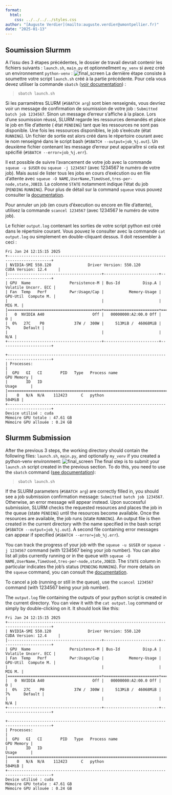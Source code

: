 ```yaml
---
format:
  html:
    css: ../../../../styles.css
author: "[Auguste Verdier](mailto:auguste.verdier@umontpellier.fr)"
date: "2025-01-13"
---
```


::: {.content-visible when-profile="french"}
# Soumission Slurmm

A l'issu des 3 étapes précédentes, le dossier de travail devrait contenir les fichiers suivants : `launch.sh`, `main.py` et optionnellment `my_venv` si avez créé un environnement `python-venv` :
![final_screen](../../../ressources/marbec_gpu/python/images/final_screen.jpg)
La dernière étape consiste à soumettre votre script `launch.sh` créé à la partie précédente. Pour cela vous devez utiliser la commande `sbatch` ([voir documentation](https://slurm.schedmd.com/sbatch.html)) :  

> `sbatch launch.sh` 



Si les parramètres SLURM (`#SBATCH arg`) sont bien renseignés, vous devriez voir un message de confirmation de soumission de votre job : ` Submitted batch job 1234567`. Sinon un message d'erreur s'affiche à la place.  Lors d'une soumission réussi, SLURM regarde les ressources demandés et place le job en file d'attente ( état `PENDING`) tant que les ressources ne sont pas disponible. Une fois les ressources disponibles, le job s'exécute (état `RUNNING`). Un fichier de sortie est alors créé dans le répertoire courant avec le nom renseigné dans le script bash (`#SBATCH --output=job_%j.out`). Un deuxième fichier contenant les message d'erreur peut apparaître si cela est spécifié (`#SBATCH --error=job_%j.err`).

Il est possible de suivre l'avancement de votre job avec la commande `squeue -u $USER` ou `squeue -j 1234567` (avec 1234567 le numéro de votre job). Mais aussi de lister tous les jobs en cours d'exécution ou en file d'attente avec `squeue -O NAME,UserName,TimeUsed,tres-per-node,state,JOBID`. La colonne `STATE` notamment indique l'état du job (`PENDING` `RUNNING`). Pour plus de détail sur la command `squeue` vous pouvez consulter la [documentation](https://slurm.schedmd.com/squeue.html).

Pour annuler un job (en cours d'éxecution ou encore en file d'attente), utilisez la commande `scancel 1234567` (avec 1234567 le numéro de votre job).

Le fichier `output.log` contenant les sorties de votre script python est créé dans le répertoire courant. Vous pouvez le consulter avec la commande `cat output.log` ou simplement en double-cliquant dessus. Il doit ressembler à ceci :
```
Fri Jan 24 12:15:15 2025       
+-----------------------------------------------------------------------------------------+
| NVIDIA-SMI 550.120                Driver Version: 550.120        CUDA Version: 12.4     |
|-----------------------------------------+------------------------+----------------------+
| GPU  Name                 Persistence-M | Bus-Id          Disp.A | Volatile Uncorr. ECC |
| Fan  Temp   Perf          Pwr:Usage/Cap |           Memory-Usage | GPU-Util  Compute M. |
|                                         |                        |               MIG M. |
|=========================================+========================+======================|
|   0  NVIDIA A40                     Off |   00000000:A2:00.0 Off |                    0 |
|  0%   27C    P0             37W /  300W |     513MiB /  46068MiB |      7%      Default |
|                                         |                        |                  N/A |
+-----------------------------------------+------------------------+----------------------+
                                                                                         
+-----------------------------------------------------------------------------------------+
| Processes:                                                                              |
|  GPU   GI   CI        PID   Type   Process name                              GPU Memory |
|        ID   ID                                                               Usage      |
|=========================================================================================|
|    0   N/A  N/A    112423      C   python                                        504MiB |
+-----------------------------------------------------------------------------------------+
Device utilisé : cuda
Mémoire GPU totale : 47.61 GB
Mémoire GPU allouée : 0.24 GB
```



:::

::: {.content-visible when-profile="english"}
# Slurmm Submission

After the previous 3 steps, the working directory should contain the following files: `launch.sh`, `main.py`, and optionally `my_venv` if you created a python-venv environment:
![final_screen](../../../ressources/marbec_gpu/python/images/final_screen.jpg)
The final step is to submit your `launch.sh` script created in the previous section. To do this, you need to use the `sbatch` command ([see documentation](https://slurm.schedmd.com/sbatch.html)):

> `sbatch launch.sh`

If the SLURM parameters (`#SBATCH arg`) are correctly filled in, you should see a job submission confirmation message: `Submitted batch job 1234567`. Otherwise, an error message will appear instead. Upon successful submission, SLURM checks the requested resources and places the job in the queue (state `PENDING`) until the resources become available. Once the resources are available, the job runs (state `RUNNING`). An output file is then created in the current directory with the name specified in the bash script (`#SBATCH --output=job_%j.out`). A second file containing error messages can appear if specified (`#SBATCH --error=job_%j.err`).

You can track the progress of your job with the `squeue -u $USER` or `squeue -j 1234567` command (with 1234567 being your job number). You can also list all jobs currently running or in the queue with `squeue -O NAME,UserName,TimeUsed,tres-per-node,state,JOBID`. The `STATE` column in particular indicates the job's status (`PENDING` `RUNNING`). For more details on the `squeue` command, you can consult the [documentation](https://slurm.schedmd.com/squeue.html).

To cancel a job (running or still in the queue), use the `scancel 1234567` command (with 1234567 being your job number).

The `output.log` file containing the outputs of your python script is created in the current directory. You can view it with the `cat output.log` command or simply by double-clicking on it. It should look like this:

```
Fri Jan 24 12:15:15 2025       
+-----------------------------------------------------------------------------------------+
| NVIDIA-SMI 550.120                Driver Version: 550.120        CUDA Version: 12.4     |
|-----------------------------------------+------------------------+----------------------+
| GPU  Name                 Persistence-M | Bus-Id          Disp.A | Volatile Uncorr. ECC |
| Fan  Temp   Perf          Pwr:Usage/Cap |           Memory-Usage | GPU-Util  Compute M. |
|                                         |                        |               MIG M. |
|=========================================+========================+======================|
|   0  NVIDIA A40                     Off |   00000000:A2:00.0 Off |                    0 |
|  0%   27C    P0             37W /  300W |     513MiB /  46068MiB |      7%      Default |
|                                         |                        |                  N/A |
+-----------------------------------------+------------------------+----------------------+
                                                                                         
+-----------------------------------------------------------------------------------------+
| Processes:                                                                              |
|  GPU   GI   CI        PID   Type   Process name                              GPU Memory |
|        ID   ID                                                               Usage      |
|=========================================================================================|
|    0   N/A  N/A    112423      C   python                                        504MiB |
+-----------------------------------------------------------------------------------------+
Device utilisé : cuda
Mémoire GPU totale : 47.61 GB
Mémoire GPU allouée : 0.24 GB
```
:::